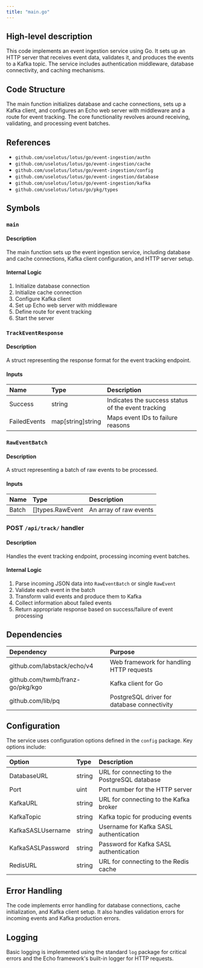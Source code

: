 ```yaml
---
title: "main.go"
---
```


## High-level description
This code implements an event ingestion service using Go. It sets up an HTTP server that receives event data, validates it, and produces the events to a Kafka topic. The service includes authentication middleware, database connectivity, and caching mechanisms.

## Code Structure
The main function initializes database and cache connections, sets up a Kafka client, and configures an Echo web server with middleware and a route for event tracking. The core functionality revolves around receiving, validating, and processing event batches.

## References
- `github.com/uselotus/lotus/go/event-ingestion/authn`
- `github.com/uselotus/lotus/go/event-ingestion/cache`
- `github.com/uselotus/lotus/go/event-ingestion/config`
- `github.com/uselotus/lotus/go/event-ingestion/database`
- `github.com/uselotus/lotus/go/event-ingestion/kafka`
- `github.com/uselotus/lotus/go/pkg/types`

## Symbols

### `main`
#### Description
The main function sets up the event ingestion service, including database and cache connections, Kafka client configuration, and HTTP server setup.

#### Internal Logic
1. Initialize database connection
2. Initialize cache connection
3. Configure Kafka client
4. Set up Echo web server with middleware
5. Define route for event tracking
6. Start the server

### `TrackEventResponse`
#### Description
A struct representing the response format for the event tracking endpoint.

#### Inputs
| Name | Type | Description |
|:-----|:-----|:------------|
| Success | string | Indicates the success status of the event tracking |
| FailedEvents | map[string]string | Maps event IDs to failure reasons |

### `RawEventBatch`
#### Description
A struct representing a batch of raw events to be processed.

#### Inputs
| Name | Type | Description |
|:-----|:-----|:------------|
| Batch | []types.RawEvent | An array of raw events |

### POST `/api/track/` handler
#### Description
Handles the event tracking endpoint, processing incoming event batches.

#### Internal Logic
1. Parse incoming JSON data into `RawEventBatch` or single `RawEvent`
2. Validate each event in the batch
3. Transform valid events and produce them to Kafka
4. Collect information about failed events
5. Return appropriate response based on success/failure of event processing

## Dependencies
| Dependency | Purpose |
|:-----------|:--------|
| github.com/labstack/echo/v4 | Web framework for handling HTTP requests |
| github.com/twmb/franz-go/pkg/kgo | Kafka client for Go |
| github.com/lib/pq | PostgreSQL driver for database connectivity |

## Configuration
The service uses configuration options defined in the `config` package. Key options include:

| Option | Type | Description |
|:-------|:-----|:------------|
| DatabaseURL | string | URL for connecting to the PostgreSQL database |
| Port | uint | Port number for the HTTP server |
| KafkaURL | string | URL for connecting to the Kafka broker |
| KafkaTopic | string | Kafka topic for producing events |
| KafkaSASLUsername | string | Username for Kafka SASL authentication |
| KafkaSASLPassword | string | Password for Kafka SASL authentication |
| RedisURL | string | URL for connecting to the Redis cache |

## Error Handling
The code implements error handling for database connections, cache initialization, and Kafka client setup. It also handles validation errors for incoming events and Kafka production errors.

## Logging
Basic logging is implemented using the standard `log` package for critical errors and the Echo framework's built-in logger for HTTP requests.